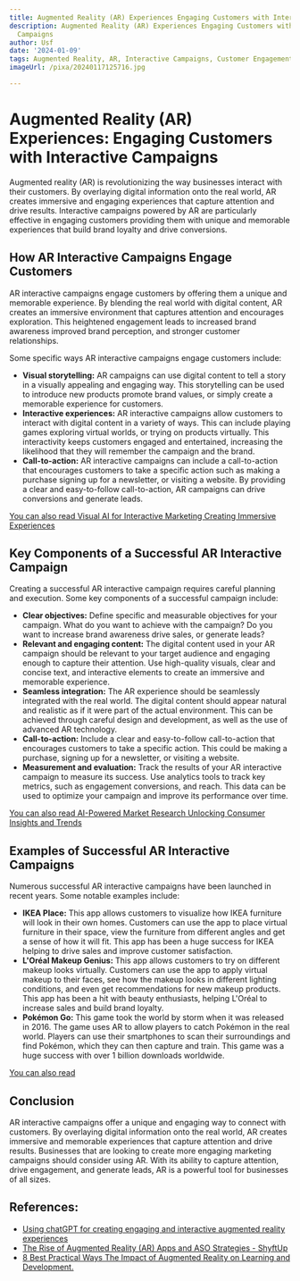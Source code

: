 ```yaml
---
title: Augmented Reality (AR) Experiences Engaging Customers with Interactive Campaigns
description: Augmented Reality (AR) Experiences Engaging Customers with Interactive
  Campaigns
author: Usf
date: '2024-01-09'
tags: Augmented Reality, AR, Interactive Campaigns, Customer Engagement
imageUrl: /pixa/20240117125716.jpg

---
```

# Augmented Reality (AR) Experiences: Engaging Customers with Interactive Campaigns

Augmented reality (AR)  is revolutionizing the  way businesses interact with their customers. By overlaying digital information onto the real world, AR creates immersive and engaging experiences that capture attention and drive results. Interactive campaigns powered by AR are particularly effective in engaging customers providing them with unique and memorable experiences that build brand loyalty and drive conversions.

## How AR Interactive Campaigns Engage Customers

AR interactive  campaigns engage customers by offering them a unique and  memorable experience. By blending the real world with digital content, AR creates an immersive environment that captures attention and encourages exploration. This heightened engagement leads to  increased  brand awareness improved brand perception, and stronger customer relationships.

Some specific ways AR interactive campaigns engage customers include:

* **Visual storytelling:** AR campaigns can use digital content to tell a  story in a visually appealing and  engaging way. This storytelling can be used  to introduce new products promote  brand values, or simply create a memorable experience for customers.
* **Interactive experiences:** AR  interactive campaigns allow customers to interact with digital content in a variety of ways. This can include playing games exploring virtual worlds, or trying on  products virtually. This interactivity keeps customers  engaged and entertained, increasing the likelihood that they will  remember the campaign  and the brand.
* **Call-to-action:** AR  interactive  campaigns can include a call-to-action  that encourages customers to take  a specific action such as making a purchase signing up for a  newsletter, or visiting a website. By  providing a clear and easy-to-follow call-to-action, AR campaigns can drive conversions and generate leads.

[You can also read Visual AI for  Interactive Marketing  Creating Immersive Experiences](Visual%20AI%20for%20Interactive%20Marketing%20Creating%20Immersive%20Experiences)


## Key Components of a Successful AR Interactive Campaign

Creating  a successful AR interactive campaign  requires careful planning and execution. Some key components of a successful campaign include:

* **Clear objectives:** Define specific and measurable objectives for your  campaign. What do you want  to achieve with the  campaign? Do you want to increase brand awareness  drive sales, or generate leads?
* **Relevant and engaging content:** The digital content used  in your AR campaign should be  relevant to  your target audience and engaging enough to capture their attention. Use high-quality visuals, clear and concise text, and interactive elements to create an immersive and memorable experience.
* **Seamless integration:** The AR experience should  be seamlessly integrated with the real world. The digital content  should appear natural and realistic as if it  were part of the actual  environment. This can be achieved through careful design and  development,  as well as the  use of advanced  AR technology.
*  **Call-to-action:**  Include a clear  and easy-to-follow call-to-action that encourages customers to  take a specific action. This could be making a purchase, signing up for a newsletter, or visiting a website.
* **Measurement and evaluation:** Track the results of your  AR interactive campaign to measure  its success. Use analytics  tools to track key metrics, such as engagement conversions, and reach. This data can be used to  optimize your campaign and improve its performance  over time.

[You can also read AI-Powered Market Research Unlocking Consumer Insights and Trends](AI-Powered%20Market%20Research%20Unlocking%20Consumer%20Insights%20and%20Trends)


## Examples  of Successful AR Interactive Campaigns

Numerous successful AR interactive campaigns  have  been launched in recent years. Some notable examples include:

* **IKEA Place:**  This app allows customers to visualize how IKEA furniture  will look in  their own homes. Customers  can use the app to place virtual  furniture in their space, view the furniture from  different angles and get a sense  of how it will fit. This  app has been a huge success  for IKEA helping to drive sales and improve customer satisfaction.
* **L'Oréal Makeup Genius:** This app allows customers to try on different makeup  looks  virtually.  Customers can use the app to apply virtual makeup to  their faces, see how the makeup looks in different lighting conditions, and  even get recommendations for new makeup products.  This app has been a hit  with beauty enthusiasts, helping L'Oréal to increase sales and build  brand loyalty.
* **Pokémon Go:** This game took the world by storm when it was released in 2016. The game uses AR  to  allow players to catch Pokémon in the real world. Players can use their smartphones to scan their surroundings and find Pokémon,  which they can then capture and train. This game was a huge success with over 1 billion downloads worldwide.

[You  can also read ]()


## Conclusion

AR interactive campaigns offer a unique and engaging way to connect with customers. By overlaying digital information onto the real world,  AR creates immersive and  memorable experiences that capture attention and drive results. Businesses that are looking to create more engaging marketing campaigns should consider using AR. With its ability to capture attention, drive  engagement, and generate leads, AR is a powerful tool for businesses of all  sizes.

## References:
- [Using chatGPT for creating engaging and interactive augmented reality experiences](https://aicontentfy.com/en/blog/chatgpt-for-creating-engaging-and-interactive-augmented-reality-experiences)
- [The Rise of Augmented Reality (AR) Apps and ASO Strategies - ShyftUp](https://www.shyftup.com/blog/the-rise-of-augmented-reality-ar-apps-and-aso-strategies/)
- [8 Best Practical Ways The Impact of Augmented Reality on Learning and Development.](https://www.linkedin.com/pulse/8-best-practical-ways-impact-augmented-reality-e71bf)
